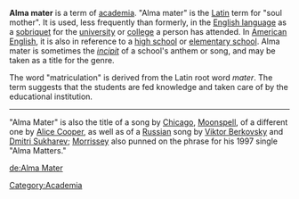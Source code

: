 '''Alma mater''' is a term of [[academia]]. "Alma mater" is the [[Latin]] term for "soul mother".  It is  used, less frequently than formerly, in the [[English language]] as a [[sobriquet]] for the [[university]] or [[college]] a person has attended.  In [[American English]], it is also in reference to a [[high school]] or [[elementary school]].  Alma mater is sometimes the ''[[incipit]]'' of a school's anthem or song, and may be taken as a title for the genre.  

The word "matriculation" is derived from the Latin root word ''mater''.  The term suggests that the students are fed knowledge and taken care of by the educational institution.

{{edu-stub}}

----

"Alma Mater" is also the title of a song by [[Chicago]], [[Moonspell]], of a different one by [[Alice_Cooper|Alice Cooper]], as well as of a [[Russian language|Russian]] song by [[Viktor Berkovsky]] and [[Dmitri Sukharev]]; [[Morrissey|Morrissey]] also punned on the phrase for his 1997 single "Alma Matters."

[[Category:Academia]]

[[de:Alma Mater]]